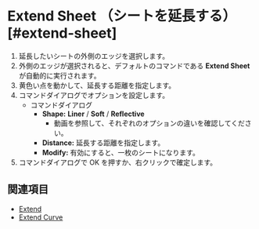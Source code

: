 
# Extend Sheet （シートを延長する）[#extend-sheet]

<Reference shortcut="" command="Extend Sheet" button="" />

1. 延長したいシートの外側のエッジを選択します。
2. 外側のエッジが選択されると、デフォルトのコマンドである **Extend Sheet** が自動的に実行されます。
3. 黄色い点を動かして、延長する距離を指定します。
4. コマンドダイアログでオプションを設定します。
    - <Kst>コマンドダイアログ</Kst>
        - **Shape:** **Liner** /  **Soft** /  **Reflective**
            - 動画を参照して、それぞれのオプションの違いを確認してください。
        - **Distance:** 延長する距離を指定します。
        - **Modify:** 有効にすると、一枚のシートになります。
5. コマンドダイアログで OK を押すか、右クリックで確定します。

<VideoPlayer fileName="extend-sheet"/>

## 関連項目
- [Extend](./extend)
- [Extend Curve](../sketch/extend-curve)